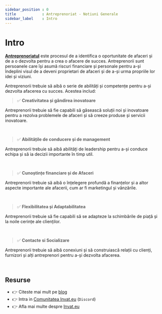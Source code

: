 ```yaml
---
sidebar_position : 0
title            : Antreprenoriat - Notiuni Generale
sidebar_label    : Intro
---
```


# Intro

**[Antreprenoriatul](/antreprenoriat/)** este procesul de a identifica o oportunitate de afaceri și de a o dezvolta pentru a crea o afacere de succes. 
Antreprenorii sunt persoanele care își asumă riscuri financiare și personale pentru a-și îndeplini visul de a deveni proprietari de afaceri și de a-și urma propriile lor idei și viziuni.

Antreprenorii trebuie să aibă o serie de abilități și competențe pentru a-și dezvolta afacerea cu succes. Acestea includ:

> ✅ **Creativitatea și gândirea inovatoare**

Antreprenorii trebuie să fie capabili să găsească soluții noi și inovatoare pentru a rezolva problemele de afaceri și să creeze produse și servicii inovatoare.

<br />

> ✅ **Abilitățile de conducere și de management** 

Antreprenorii trebuie să aibă abilități de leadership pentru a-și conduce echipa și să ia decizii importante în timp util.

<br />

> ✅ **Cunoștințe financiare și de Afaceri**

Antreprenorii trebuie să aibă o înțelegere profundă a finanțelor și a altor aspecte importante ale afacerii, cum ar fi marketingul și vânzările.

<br />

> ✅ **Flexibilitatea și Adaptabilitatea** 

Antreprenorii trebuie să fie capabili să se adapteze la schimbările de piață și la noile cerințe ale clienților.

<br />

> ✅ **Contacte si Socializare**

Antreprenorii trebuie să aibă conexiuni și să construiască relații cu clienți, furnizori și alți antreprenori pentru a-și dezvolta afacerea.

<br />

## Resurse

- 👉 Citeste mai mult pe [blog](https://www.blog.invat.eu/)
- 👉 Intra in [Comunitatea Invat.eu](https://discord.gg/uh2WWTKt) (`Discord`)  
- 👉 Afla mai multe despre [Invat.eu](/intro) 
